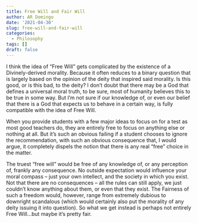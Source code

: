 ```yaml
---
title: Free Will and Fair Will
author: AR Domingo
date: '2021-04-30'
slug: free-will-and-fair-will
categories:
  - Philosophy
tags: []
draft: false
---
```



I think the idea of “Free Will” gets complicated by the existence of a Divinely-derived morality.  Because it often reduces to a binary question that is largely based on the opinion of the deity that inspired said morality.  Is this good, or is this bad, to the deity?   I don’t doubt that there may be a God that defines a universal moral truth, to be sure, most of humanity believes this to be true in some way.  But I’m not sure if our knowledge of, or even our belief that there is a God that expects us to behave in a certain way, is fully compatible with the idea of Free Will.

When you provide students with a few major ideas to focus on for a test as most good teachers do, they are entirely free to focus on anything else or nothing at all.  But it’s such an obvious failing if a student chooses to ignore the recommendation, with such an obvious consequence that, I would argue, it completely dispels the notion that there is any real “free” choice in the matter.  

The truest “free will” would be free of any knowledge of, or any perception of, frankly any consequence.  No outside expectation would influence your moral compass – just your own intellect, and the society in which you exist.  Not that there are no consequences – all the rules can still apply, we just couldn’t know anything about them, or even that they exist.
The Fairness of such a freedom would, however, range from extremely dubious to downright scandalous (which would certainly also put the morality of any deity issuing it into question).  So what we get instead is perhaps not entirely Free Will…but maybe it’s pretty fair.